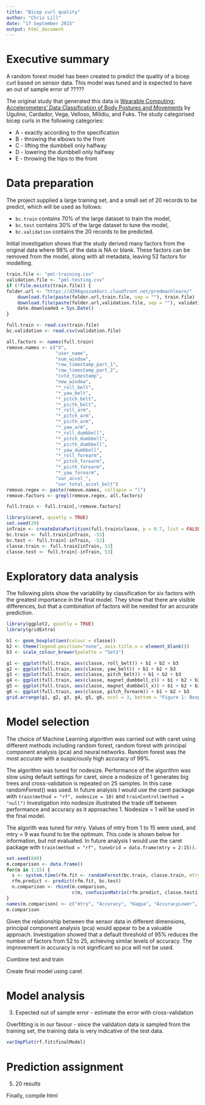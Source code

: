 ```yaml
---
title: "Bicep curl quality"
author: "Chris Lill"
date: "17 September 2015"
output: html_document
---
```


# Executive summary
A random forest model has been created to predict the quality of a bicep curl based on sensor data. This model was tuned and is expected to have an out of sample error of ?????

The original study that generated this data is [Wearable Computing: Accelerometers' Data Classification of Body Postures and Movements](http://groupware.les.inf.puc-rio.br/work.jsf?p1=10335) by Ugulino, Cardador, Vega, Velloso, Milidiu, and Fuks. The study categorised bicep curls in the following categories:

* A - exactly according to the specification 
* B - throwing the elbows to the front
* C - lifting the dumbbell only halfway
* D - lowering the dumbbell only halfway
* E - throwing the hips to the front

# Data preparation
The project supplied a large training set, and a small set of 20 records to be predict, which will be used as follows:

* `bc.train` contains 70% of the large dataset to train the model,
* `bc.test` contains 30% of the large dataset to tune the model,
* `bc.validation` contains the 20 records to be predicted.

Initial investigation shows that the study derived many factors from the original data where 98% of the data is NA or blank. These factors can be removed from the model, along with all metadata, leaving 52 factors for modelling.

```r
train.file <- "pml-training.csv"
validation.file <- "pml-testing.csv"
if (!file.exists(train.file)) {
folder.url <- "https://d396qusza40orc.cloudfront.net/predmachlearn/"
    download.file(paste(folder.url,train.file, sep = ""), train.file)
    download.file(paste(folder.url,validation.file, sep = ""), validation.file)
    date.downloaded = Sys.Date()
}

full.train <- read.csv(train.file)
bc.validation <- read.csv(validation.file)
```

```r
all.factors <- names(full.train)
remove.names <- c("X",
                  "user_name",
                  "num_window",
                  "raw_timestamp_part_1",
                  "raw_timestamp_part_2",
                  "cvtd_timestamp",
                  "new_window",
                  "*_roll_belt",
                  "*_yaw_belt",
                  "*_pitch_belt",
                  "*_picth_belt",
                  "*_roll_arm",
                  "*_pitch_arm",
                  "*_picth_arm",
                  "*_yaw_arm",
                  "*_roll_dumbbell",
                  "*_pitch_dumbbell",
                  "*_picth_dumbbell",
                  "*_yaw_dumbbell",
                  "*_roll_forearm",
                  "*_pitch_forearm",
                  "*_picth_forearm",
                  "*_yaw_forearm",
                  "var_accel_",
                  "var_total_accel_belt")
remove.regex <- paste(remove.names, collapse = "|")
remove.factors <- grepl(remove.regex, all.factors)

full.train <- full.train[,!remove.factors]
```

```r
library(caret, quietly = TRUE)
set.seed(29)
inTrain <- createDataPartition(full.train$classe, p = 0.7, list = FALSE)
bc.train <- full.train[inTrain, -53]
bc.test <- full.train[-inTrain, -53]
classe.train <- full.train[inTrain, 53]
classe.test <- full.train[-inTrain, 53]
```

# Exploratory data analysis

The following plots show the variability by classification for six factors with the greatest importance in the final model. They show that there are visible differences, but that a combination of factors will be needed for an accurate prediction.

```r
library(ggplot2, quietly = TRUE)
library(gridExtra)

b1 <- geom_boxplot(aes(colour = classe))
b2 <- theme(legend.position="none", axis.title.x = element_blank())
b3 <- scale_colour_brewer(palette = "Set1")

g1 <- ggplot(full.train, aes(classe, roll_belt)) + b1 + b2 + b3
g2 <- ggplot(full.train, aes(classe, yaw_belt)) + b1 + b2 + b3
g3 <- ggplot(full.train, aes(classe, pitch_belt)) + b1 + b2 + b3
g4 <- ggplot(full.train, aes(classe, magnet_dumbbell_z)) + b1 + b2 + b3
g5 <- ggplot(full.train, aes(classe, magnet_dumbbell_x)) + b1 + b2 + b3
g6 <- ggplot(full.train, aes(classe, pitch_forearm)) + b1 + b2 + b3
grid.arrange(g1, g2, g3, g4, g5, g6, ncol = 3, bottom = "Figure 1: Boxplots of six important factors by classification")
```

# Model selection
The choice of Machine Learning algorithm was carried out with caret using different methods including random forest, random forest with principal component analysis (pca) and neural networks. Random forest was the most accurate with a suspiciously high accuracy of 99%.

The algorithm was tuned for nodesize. Performance of the algorithm was slow using default settings for caret, since a nodesize of 1 generates big trees and cross-validation is repeated on 25 samples. In this case randomForest() was used. In future analysis I would use the caret package with `train(method = "rf", nodesize = 10)` and `trainControl(method = "null")` Investigation into nodesize illustrated the trade off between performance and accuracy as it approaches 1. Nodesize = 1 will be used in the final model.

The algorith was tuned for mtry. Values of mtry from 1 to 15 were used, and mtry = 9 was found to be the optimum. This code is shown below for information, but not evaluated. In future analysis I would use the caret package with `train(method = "rf", tuneGrid = data.frame(mtry = 2:15))`.

```r
set.seed(848)
m.comparison <- data.frame()
for(m in 1:15) { 
  s <- system.time(rfm.fit <- randomForest(bc.train, classe.train, mtry = m, nodesize = 10))
  rfm.predict <- predict(rfm.fit, bc.test)
  n.comparison <- rbind(m.comparison,
                        c(m, confusionMatrix(rfm.predict, classe.test1)$overall))
}
names(m.comparison) <- c("mtry", "Accuracy", "Kappa", "AccuracyLower", "AccuracyUpper", "AccuracyNull", "AccuracyPValue", "McnemarPValue")
m.comparison
```

Given the relationship between the sensor data in different dimensions, principal component analysis (pca) would appear to be a valuable approach. Investigation showed that a default threshold of 95% reduces the number of factors from 52 to 25, achieving similar levels of accuracy. The improvement in accuracy is not significant so pca will not be used.

Combine test and train

Create final model using caret





# Model analysis
3. Expected out of sample error - estimate the error with cross-validation

Overfitting is in our favour - since the validation data is sampled from the training set, the training data is very indicative of the test data.

```r
varImpPlot(rf.fit$finalModel)
```


# Prediction assignment
5. 20 results


Finally, compile html















